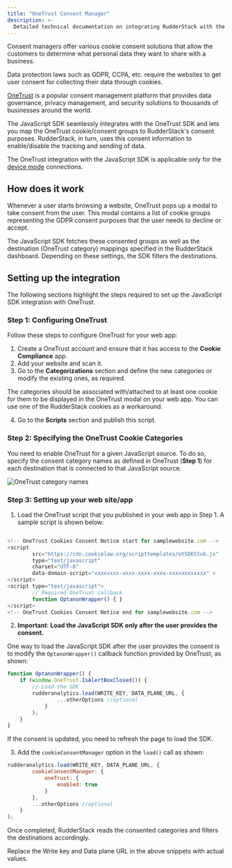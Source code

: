 ```yaml
---
title: "OneTrust Consent Manager"
description: >-
  Detailed technical documentation on integrating RudderStack with the OneTrust consent management platform.
---
```


Consent managers offer various cookie consent solutions that allow the customers to determine what personal data they want to share with a business.

<div class="infoBlock">
Data protection laws such as GDPR, CCPA, etc. require the websites to get user consent for collecting their data through cookies.
</div>

[OneTrust](https://www.onetrust.com/) is a popular consent management platform that provides data governance, privacy management, and security solutions to thousands of businesses around the world. 

The JavaScript SDK seamlessly integrates with the OneTrust SDK and lets you map the OneTrust cookie/consent groups to RudderStack's consent purposes. RudderStack, in turn, uses this consent information to enable/disable the tracking and sending of data.

<div class="warningBlock">
The OneTrust integration with the JavaScript SDK is applicable only for the <a href="https://www.rudderstack.com/docs/rudderstack-cloud/rudderstack-connection-modes/#device-mode">device mode</a> connections.
</div>

## How does it work

Whenever a user starts browsing a website, OneTrust pops up a modal to take consent from the user. This modal contains a list of cookie groups representing the GDPR consent purposes that the user needs to decline or accept.

The JavaScript SDK fetches these consented groups as well as the destination (OneTrust category) mappings specified in the RudderStack dashboard. Depending on these settings, the SDK filters the destinations.

## Setting up the integration

The following sections highlight the steps required to set up the JavaScript SDK integration with OneTrust.

### Step 1: Configuring OneTrust

Follow these steps to configure OneTrust for your web app:

1. Create a OneTrust account and ensure that it has access to the **Cookie Compliance** app.
2. Add your website and scan it.
3. Go to the **Categorizations** section and define the new categories or modify the existing ones, as required.

<div class="infoBlock">
The categories should be associated with/attached to at least one cookie for them to be displayed in the OneTrust modal on your web app. You can use one of the RudderStack cookies as a workaround.
</div>

4. Go to the **Scripts** section and publish this script.

### Step 2: Specifying the OneTrust Cookie Categories

You need to enable OneTrust for a given JavaScript source. To do so, specify the consent category names as defined in OneTrust (**Step 1**) for each destination that is connected to that JavaScript source.

<img src="../../../assets/event-stream-sources/onetrust-1.png" alt="OneTrust category names" />

### Step 3: Setting up your web site/app

1. Load the OneTrust script that you published in your web app in <Link to="#step-1-configuring-onetrust">Step 1</Link>. A sample script is shown below:

```javascript

<!-- OneTrust Cookies Consent Notice start for samplewebsite.com -->
<script
        src="https://cdn.cookielaw.org/scripttemplates/otSDKStub.js"
        type="text/javascript"
        charset="UTF-8"
        data-domain-script="xxxxxxxx-xxxx-xxxx-xxxx-xxxxxxxxxxxx" >
</script>
<script type="text/javascript">
        // Required OneTrust callback
        function OptanonWrapper() { }
</script>
<!-- OneTrust Cookies Consent Notice end for samplewebsite.com -->
```

2. **Important**: **Load the JavaScript SDK only after the user provides the consent.** 

One way to load the JavaScript SDK after the user provides the consent is to modify the `OptanonWrapper()` callback function provided by OneTrust, as shown:

```javascript
function OptanonWrapper() {
    if (window.OneTrust.IsAlertBoxClosed()) {
        // Load the SDK
        rudderanalytics.load(WRITE_KEY, DATA_PLANE_URL, {
                ...otherOptions //optional
            }
        );
    }
}
```

<div class="infoBlock">
 
If the consent is updated, you need to refresh the page to load the SDK.
</div>

3. Add the `cookieConsentManager` option in the `load()` call as shown:

```javascript
rudderanalytics.load(WRITE_KEY, DATA_PLANE_URL, {
        cookieConsentManager: {
            oneTrust: {
                enabled: true
            }
        },
        ...otherOptions //optional
    }
);
```

Once completed, RudderStack reads the consented categories and filters the destinations accordingly.

<div class="infoBlock">
Replace the <Link to="/resources/glossary/#write-key">Write key</Link> and <Link to="/dashboard-guides/overview/#data-plane-url">Data plane URL</Link> in the above snippets with actual values.
</div>
